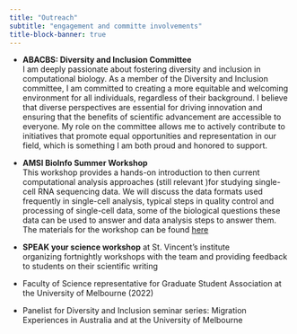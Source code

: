 ```yaml
---
title: "Outreach"
subtitle: "engagement and committe involvements"
title-block-banner: true
---
```


-   **ABACBS: Diversity and Inclusion Committee**\
    I am deeply passionate about fostering diversity and inclusion in computational biology. As a member of the Diversity and Inclusion committee, I am committed to creating a more equitable and welcoming environment for all individuals, regardless of their background. I believe that diverse perspectives are essential for driving innovation and ensuring that the benefits of scientific advancement are accessible to everyone. My role on the committee allows me to actively contribute to initiatives that promote equal opportunities and representation in our field, which is something I am both proud and honored to support.\

-   **AMSI BioInfo Summer Workshop** \
    This workshop provides a hands-on introduction to then current computational analysis approaches (still relevant )for studying single-cell RNA sequencing data. We will discuss the data formats used frequently in single-cell analysis, typical steps in quality control and processing of single-cell data, some of the biological questions these data can be used to answer and data analysis steps to answer them.\
    The materials for the workshop can be found [here](https://biocellgen-public.svi.edu.au/amsi_bios_2022_single-cell-workshop/AMSI_BIOS_Introduction-QC_updated2022.html)

-   **SPEAK your science workshop** at St. Vincent's institute\
    organizing fortnightly workshops with the team and providing feedback to students on their scientific writing 

-   Faculty of Science representative for Graduate Student Association at the University of Melbourne (2022)

-   Panelist for Diversity and Inclusion seminar series: Migration Experiences in Australia and at the University of Melbourne 
